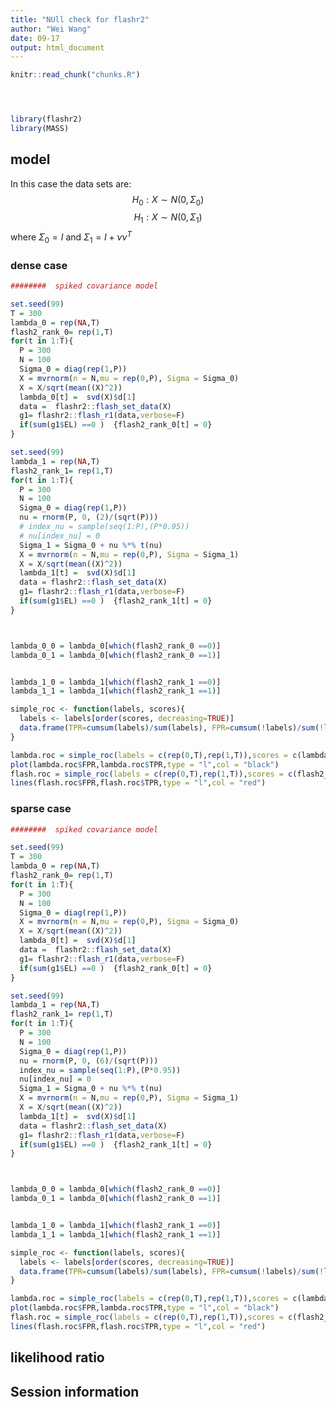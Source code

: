 ```yaml
---
title: "NUll check for flashr2"
author: "Wei Wang"
date: 09-17
output: html_document
---
```


<!-- The file analysis/chunks.R contains chunks that define default settings
shared across the workflowr files. -->
```r
knitr::read_chunk("chunks.R")
```

<!-- Update knitr chunk options -->
```r
```

<!-- Insert the date the file was last updated -->
```r
```

<!-- Insert the code version (Git commit SHA1) if Git repository exists and R
 package git2r is installed -->
```r
```

<!-- Add your analysis here -->


```r
library(flashr2)
library(MASS)
```

## model

In this case the data sets are:
$$H_0: X \sim N(0, \Sigma_0)$$
$$H_1: X \sim N(0,\Sigma_1)$$
where $\Sigma_0 = I$ and $\Sigma_1 = I + \nu \nu^T$



### dense case 

```r
########  spiked covariance model

set.seed(99)
T = 300
lambda_0 = rep(NA,T)
flash2_rank_0= rep(1,T)
for(t in 1:T){
  P = 300
  N = 100
  Sigma_0 = diag(rep(1,P))
  X = mvrnorm(n = N,mu = rep(0,P), Sigma = Sigma_0)
  X = X/sqrt(mean((X)^2))
  lambda_0[t] =  svd(X)$d[1]
  data =  flashr2::flash_set_data(X)
  g1= flashr2::flash_r1(data,verbose=F)
  if(sum(g1$EL) ==0 )  {flash2_rank_0[t] = 0}
}

set.seed(99)
lambda_1 = rep(NA,T)
flash2_rank_1= rep(1,T)
for(t in 1:T){
  P = 300
  N = 100
  Sigma_0 = diag(rep(1,P))
  nu = rnorm(P, 0, (2)/(sqrt(P)))
  # index_nu = sample(seq(1:P),(P*0.95))
  # nu[index_nu] = 0
  Sigma_1 = Sigma_0 + nu %*% t(nu)
  X = mvrnorm(n = N,mu = rep(0,P), Sigma = Sigma_1)
  X = X/sqrt(mean((X)^2))
  lambda_1[t] =  svd(X)$d[1]
  data = flashr2::flash_set_data(X)
  g1= flashr2::flash_r1(data,verbose=F)
  if(sum(g1$EL) ==0 )  {flash2_rank_1[t] = 0}
}



lambda_0_0 = lambda_0[which(flash2_rank_0 ==0)]
lambda_0_1 = lambda_0[which(flash2_rank_0 ==1)]


lambda_1_0 = lambda_1[which(flash2_rank_1 ==0)]
lambda_1_1 = lambda_1[which(flash2_rank_1 ==1)]

simple_roc <- function(labels, scores){
  labels <- labels[order(scores, decreasing=TRUE)]
  data.frame(TPR=cumsum(labels)/sum(labels), FPR=cumsum(!labels)/sum(!labels), labels)
}

lambda.roc = simple_roc(labels = c(rep(0,T),rep(1,T)),scores = c(lambda_0,lambda_1))
plot(lambda.roc$FPR,lambda.roc$TPR,type = "l",col = "black")
flash.roc = simple_roc(labels = c(rep(0,T),rep(1,T)),scores = c(flash2_rank_0,flash2_rank_1))
lines(flash.roc$FPR,flash.roc$TPR,type = "l",col = "red")
```



### sparse case

```r
########  spiked covariance model

set.seed(99)
T = 300
lambda_0 = rep(NA,T)
flash2_rank_0= rep(1,T)
for(t in 1:T){
  P = 300
  N = 100
  Sigma_0 = diag(rep(1,P))
  X = mvrnorm(n = N,mu = rep(0,P), Sigma = Sigma_0)
  X = X/sqrt(mean((X)^2))
  lambda_0[t] =  svd(X)$d[1]
  data =  flashr2::flash_set_data(X)
  g1= flashr2::flash_r1(data,verbose=F)
  if(sum(g1$EL) ==0 )  {flash2_rank_0[t] = 0}
}

set.seed(99)
lambda_1 = rep(NA,T)
flash2_rank_1= rep(1,T)
for(t in 1:T){
  P = 300
  N = 100
  Sigma_0 = diag(rep(1,P))
  nu = rnorm(P, 0, (6)/(sqrt(P)))
  index_nu = sample(seq(1:P),(P*0.95))
  nu[index_nu] = 0
  Sigma_1 = Sigma_0 + nu %*% t(nu)
  X = mvrnorm(n = N,mu = rep(0,P), Sigma = Sigma_1)
  X = X/sqrt(mean((X)^2))
  lambda_1[t] =  svd(X)$d[1]
  data = flashr2::flash_set_data(X)
  g1= flashr2::flash_r1(data,verbose=F)
  if(sum(g1$EL) ==0 )  {flash2_rank_1[t] = 0}
}



lambda_0_0 = lambda_0[which(flash2_rank_0 ==0)]
lambda_0_1 = lambda_0[which(flash2_rank_0 ==1)]


lambda_1_0 = lambda_1[which(flash2_rank_1 ==0)]
lambda_1_1 = lambda_1[which(flash2_rank_1 ==1)]

simple_roc <- function(labels, scores){
  labels <- labels[order(scores, decreasing=TRUE)]
  data.frame(TPR=cumsum(labels)/sum(labels), FPR=cumsum(!labels)/sum(!labels), labels)
}

lambda.roc = simple_roc(labels = c(rep(0,T),rep(1,T)),scores = c(lambda_0,lambda_1))
plot(lambda.roc$FPR,lambda.roc$TPR,type = "l",col = "black")
flash.roc = simple_roc(labels = c(rep(0,T),rep(1,T)),scores = c(flash2_rank_0,flash2_rank_1))
lines(flash.roc$FPR,flash.roc$TPR,type = "l",col = "red")
```


## likelihood ratio


## Session information

<!-- Insert the session information into the document -->
```r
```
